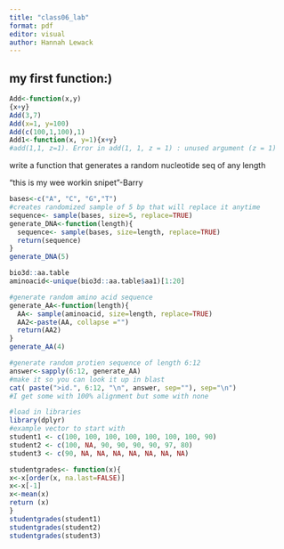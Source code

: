 ```yaml
---
title: "class06_lab"
format: pdf
editor: visual
author: Hannah Lewack
---
```


## my first function:)
```r
Add<-function(x,y)
{x+y}
Add(3,7)
Add(x=1, y=100)
Add(c(100,1,100),1)
Add1<-function(x, y=1){x+y}
#add(1,1, z=1). Error in add(1, 1, z = 1) : unused argument (z = 1)
```

write a function that generates a random nucleotide seq of any length

"this is my wee workin snipet"-Barry

```r
bases<-c("A", "C", "G","T")
#creates randomized sample of 5 bp that will replace it anytime
sequence<- sample(bases, size=5, replace=TRUE)
generate_DNA<-function(length){
  sequence<- sample(bases, size=length, replace=TRUE)
  return(sequence)
}
generate_DNA(5)

bio3d::aa.table
aminoacid<-unique(bio3d::aa.table$aa1)[1:20]

#generate random amino acid sequence
generate_AA<-function(length){
  AA<- sample(aminoacid, size=length, replace=TRUE)
  AA2<-paste(AA, collapse ="")
  return(AA2)
}
generate_AA(4)

#generate random protien sequence of length 6:12
answer<-sapply(6:12, generate_AA)
#make it so you can look it up in blast
cat( paste(">id.", 6:12, "\n", answer, sep=""), sep="\n")
#I get some with 100% alignment but some with none
```

```r
#load in libraries
library(dplyr)
#example vector to start with
student1 <- c(100, 100, 100, 100, 100, 100, 100, 90)
student2 <- c(100, NA, 90, 90, 90, 90, 97, 80)
student3 <- c(90, NA, NA, NA, NA, NA, NA, NA)

studentgrades<- function(x){
x<-x[order(x, na.last=FALSE)]
x<-x[-1]
x<-mean(x)
return (x)
}
studentgrades(student1)
studentgrades(student2)
studentgrades(student3)
```
